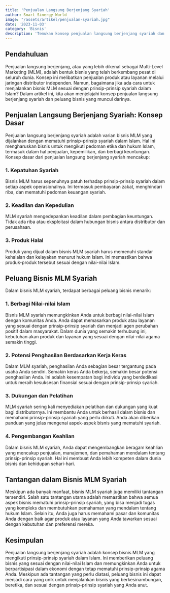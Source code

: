 ```yaml
---
title: 'Penjualan Langsung Berjenjang Syariah'
author: Smart Sinergy World
image: "/assets/artikel/penjualan-syariah.jpg"
date: '2023-11-03'
category: 'Bisnis'
description: 'Temukan konsep penjualan langsung berjenjang syariah dan peluang bisnis yang sesuai dengan prinsip-prinsip Islam'
---
```


## Pendahuluan

Penjualan langsung berjenjang, atau yang lebih dikenal sebagai Multi-Level Marketing (MLM), adalah bentuk bisnis yang telah berkembang pesat di seluruh dunia. Konsep ini melibatkan penjualan produk atau layanan melalui jaringan distributor independen. Namun, bagaimana jika ada cara untuk menjalankan bisnis MLM sesuai dengan prinsip-prinsip syariah dalam Islam? Dalam artikel ini, kita akan menjelajahi konsep penjualan langsung berjenjang syariah dan peluang bisnis yang muncul darinya.

## Penjualan Langsung Berjenjang Syariah: Konsep Dasar

Penjualan langsung berjenjang syariah adalah varian bisnis MLM yang dijalankan dengan mematuhi prinsip-prinsip syariah dalam Islam. Hal ini mengharuskan bisnis untuk mengikuti pedoman etika dan hukum Islam, termasuk dalam hal penjualan, kepemilikan, dan berbagi keuntungan. Konsep dasar dari penjualan langsung berjenjang syariah mencakup:

### 1. Kepatuhan Syariah

Bisnis MLM harus sepenuhnya patuh terhadap prinsip-prinsip syariah dalam setiap aspek operasionalnya. Ini termasuk pembayaran zakat, menghindari riba, dan mematuhi pedoman keuangan syariah.

### 2. Keadilan dan Kepedulian

MLM syariah mengedepankan keadilan dalam pembagian keuntungan. Tidak ada riba atau eksploitasi dalam hubungan bisnis antara distributor dan perusahaan.

### 3. Produk Halal

Produk yang dijual dalam bisnis MLM syariah harus memenuhi standar kehalalan dan kelayakan menurut hukum Islam. Ini memastikan bahwa produk-produk tersebut sesuai dengan nilai-nilai Islam.

## Peluang Bisnis MLM Syariah

Dalam bisnis MLM syariah, terdapat berbagai peluang bisnis menarik:

### 1. Berbagi Nilai-nilai Islam

Bisnis MLM syariah memungkinkan Anda untuk berbagi nilai-nilai Islam dengan komunitas Anda. Anda dapat memasarkan produk atau layanan yang sesuai dengan prinsip-prinsip syariah dan menjadi agen perubahan positif dalam masyarakat. Dalam dunia yang semakin terhubung ini, kebutuhan akan produk dan layanan yang sesuai dengan nilai-nilai agama semakin tinggi.

### 2. Potensi Penghasilan Berdasarkan Kerja Keras

Dalam MLM syariah, penghasilan Anda sebagian besar tergantung pada usaha Anda sendiri. Semakin keras Anda bekerja, semakin besar potensi penghasilan Anda. Ini adalah kesempatan bagi individu yang berdedikasi untuk meraih kesuksesan finansial sesuai dengan prinsip-prinsip syariah.

### 3. Dukungan dan Pelatihan

MLM syariah sering kali menyediakan pelatihan dan dukungan yang kuat bagi distributornya. Ini membantu Anda untuk berhasil dalam bisnis dan memahami prinsip-prinsip syariah yang perlu diikuti. Anda akan diberikan panduan yang jelas mengenai aspek-aspek bisnis yang mematuhi syariah.

### 4. Pengembangan Keahlian

Dalam bisnis MLM syariah, Anda dapat mengembangkan beragam keahlian yang mencakup penjualan, manajemen, dan pemahaman mendalam tentang prinsip-prinsip syariah. Hal ini membuat Anda lebih kompeten dalam dunia bisnis dan kehidupan sehari-hari.

## Tantangan dalam Bisnis MLM Syariah

Meskipun ada banyak manfaat, bisnis MLM syariah juga memiliki tantangan tersendiri. Salah satu tantangan utama adalah memastikan bahwa semua aspek bisnis mematuhi prinsip-prinsip syariah, yang bisa menjadi tugas yang kompleks dan membutuhkan pemahaman yang mendalam tentang hukum Islam. Selain itu, Anda juga harus memahami pasar dan komunitas Anda dengan baik agar produk atau layanan yang Anda tawarkan sesuai dengan kebutuhan dan preferensi mereka.

## Kesimpulan

Penjualan langsung berjenjang syariah adalah konsep bisnis MLM yang mengikuti prinsip-prinsip syariah dalam Islam. Ini memberikan peluang bisnis yang sesuai dengan nilai-nilai Islam dan memungkinkan Anda untuk berpartisipasi dalam ekonomi dengan tetap mematuhi prinsip-prinsip agama Anda. Meskipun ada tantangan yang perlu diatasi, peluang bisnis ini dapat menjadi cara yang unik untuk menjalankan bisnis yang berkesinambungan, beretika, dan sesuai dengan prinsip-prinsip syariah yang Anda anut.
